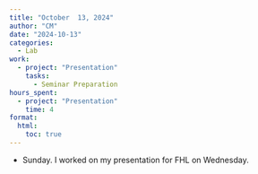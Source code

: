 ```yaml
---
title: "October  13, 2024"
author: "CM"
date: "2024-10-13"
categories:
  - Lab
work:
  - project: "Presentation"
    tasks: 
      - Seminar Preparation
hours_spent:
  - project: "Presentation"
    time: 4
format:
  html:
    toc: true
---
```


- Sunday. I worked on my presentation for FHL on Wednesday. 